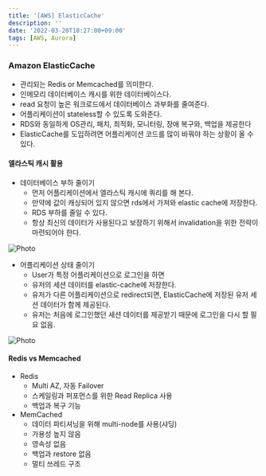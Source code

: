 ```yaml
---
title: '[AWS] ElasticCache'
description: ''
date: '2022-03-20T18:27:00+09:00'
tags: [AWS, Aurora]
---
```


### Amazon ElasticCache
- 관리되는 Redis or Memcached를 의미한다.
- 인메모리 데이터베이스 캐시를 위한 데이터베이스다.
- read 요청이 높은 워크로드에서 데이터베이스 과부화를 줄여준다.
- 어플리케이션이 stateless할 수 있도록 도와준다.
- RDS와 동일하게 OS관리, 패치, 최적화, 모니터링, 장애 복구와, 백업을 제공한다
- ElasticCache를 도입하려면 어플리케이션 코드를 많이 바꿔야 하는 상황이 올 수 있다.

#### 엘라스틱 캐시 활용

- 데이터베이스 부하 줄이기
    - 먼저 어플리케이션에서 엘라스틱 캐시에 쿼리를 해 본다.
    - 만약에 값이 캐싱되어 있지 않으면 rds에서 가져와 elastic cache에 저장한다.
    - RDS 부하를 줄일 수 있다.
    - 항상 최신의 데이터가 사용된다고 보장하기 위해서 invalidation을 위한 전략이 마련되어야 한다.

<Image src='https://seongwoon-blog.s3.ap-northeast-2.amazonaws.com/images/2022-03-20-elasticache.png'
       alt="Photo"
       width={300}
       height={300}
       priority
       className="next-image"
/>

- 어플리케이션 상태 줄이기
    - User가 특정 어플리케이션으로 로그인을 하면
    - 유저의 세션 데이터를 elastic-cache에 저장한다.
    - 유저가 다른 어플리케이션으로 redirect되면, ElasticCache에 저장된 유저 세션 데이터가 함께 제공된다.
    - 유저는 처음에 로그인했던 세션 데이터를 제공받기 때문에 로그인을 다시 할 필요 없음.

<Image src='https://seongwoon-blog.s3.ap-northeast-2.amazonaws.com/images/2022-03-20-elasticcache-user-session-store.png'
       alt="Photo"
       width={300}
       height={300}
       priority
       className="next-image"
/>

#### Redis vs Memcached
- Redis
    - Multi AZ, 자동 Failover
    - 스케일링과 퍼포먼스를 위한 Read Replica 사용
    - 백업과 복구 기능
- MemCached
    - 데이터 파티셔닝을 위해 multi-node를 사용(샤딩)
    - 가용성 높지 않음
    - 영속성 없음
    - 백업과 restore 없음
    - 멀티 쓰레드 구조